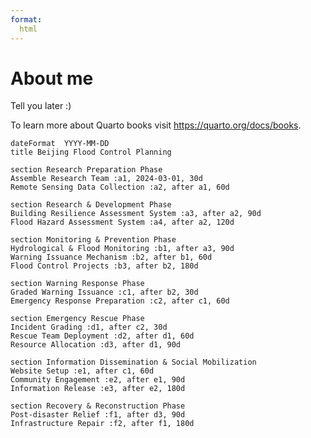 ```yaml
---
format: 
  html
---
```


# About me {.unnumbered}

Tell you later :)

To learn more about Quarto books visit <https://quarto.org/docs/books>.


```gantt

dateFormat  YYYY-MM-DD
title Beijing Flood Control Planning  

section Research Preparation Phase
Assemble Research Team :a1, 2024-03-01, 30d
Remote Sensing Data Collection :a2, after a1, 60d

section Research & Development Phase
Building Resilience Assessment System :a3, after a2, 90d  
Flood Hazard Assessment System :a4, after a2, 120d

section Monitoring & Prevention Phase
Hydrological & Flood Monitoring :b1, after a3, 90d
Warning Issuance Mechanism :b2, after b1, 60d
Flood Control Projects :b3, after b2, 180d  

section Warning Response Phase
Graded Warning Issuance :c1, after b2, 30d
Emergency Response Preparation :c2, after c1, 60d

section Emergency Rescue Phase  
Incident Grading :d1, after c2, 30d
Rescue Team Deployment :d2, after d1, 60d
Resource Allocation :d3, after d1, 90d

section Information Dissemination & Social Mobilization
Website Setup :e1, after c1, 60d
Community Engagement :e2, after e1, 90d 
Information Release :e3, after e2, 180d

section Recovery & Reconstruction Phase
Post-disaster Relief :f1, after d3, 90d
Infrastructure Repair :f2, after f1, 180d

```